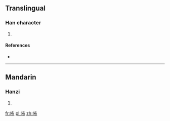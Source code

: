 ==Translingual==

===Han character===
{{Han char|rn=30|rad=口|as=05|sn=8|four=64027|canj=RKLB|ids=⿰口布}}

# {{defn|Han|sort=口05}}

====References====
* {{Han ref|kx=0185.211|hdz=10599.070|uh=5498|ud=21656|bh=CBEC|bd=52204}}

----

==Mandarin==

===Hanzi===
{{cmn-hanzi|pin=[[bù]] ([[bu4]])|wg=pu<sup>4</sup>}}

# {{defn|lang=cmn|sort=口05}}

[[fr:咘]]
[[pl:咘]]
[[zh:咘]]
